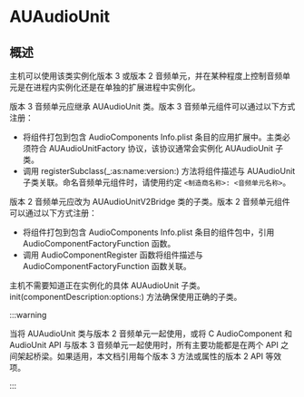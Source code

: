 # AUAudioUnit

<ToBePolishedAfterTranslation />

<OriginalSource
  title="AUAudioUnit"
  url="https://developer.apple.com/documentation/audiotoolbox/auaudiounit"
  summary="AUAudioUnit 类定义主机与音频单元的接口"
/>

## 概述

主机可以使用该类实例化版本 3 或版本 2 音频单元，并在某种程度上控制音频单元是在进程内实例化还是在单独的扩展进程中实例化。

版本 3 音频单元应继承 AUAudioUnit 类。版本 3 音频单元组件可以通过以下方式注册：

- 将组件打包到包含 AudioComponents Info.plist 条目的应用扩展中。主类必须符合 AUAudioUnitFactory 协议，该协议通常会实例化 AUAudioUnit 子类。
- 调用 registerSubclass(\_:as:name:version:) 方法将组件描述与 AUAudioUnit 子类关联。命名音频单元组件时，请使用约定 `<制造商名称>: <音频单元名称>`。

版本 2 音频单元应改为 AUAudioUnitV2Bridge 类的子类。版本 2 音频单元组件可以通过以下方式注册：

- 将组件打包到包含 AudioComponents Info.plist 条目的组件包中，引用 AudioComponentFactoryFunction 函数。
- 调用 AudioComponentRegister 函数将组件描述与 AudioComponentFactoryFunction 函数关联。

主机不需要知道正在实例化的具体 AUAudioUnit 子类。 init(componentDescription:options:) 方法确保使用正确的子类。

:::warning

当将 AUAudioUnit 类与版本 2 音频单元一起使用，或将 C AudioComponent 和 AudioUnit API 与版本 3 音频单元一起使用时，所有主要功能都是在两个 API 之间架起桥梁。如果适用，本文档引用每个版本 3 方法或属性的版本 2 API 等效项。

:::
